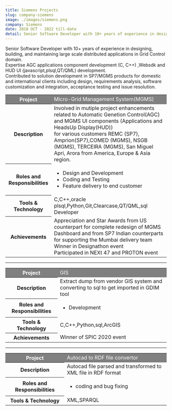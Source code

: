 ```yaml
---
title: Siemens Projects
slug: company-siemens
image: ./images/siemens.png
company: Siemens
date: 2018 OCT - 2022 till-date
detail: Senior Software Developer with 10+ years of experience in designing, building, and maintaining large scale distributed applications in Grid Control domain.Expertise AGC applications component development (C, C++) ,Websdk and HUD UI (javascript,plsql,QT/QML) development.Contributed to solution development in SP7/MGMS products for domestic and international clients including design, requirements analysis, software customization and integration, acceptance testing and issue resolution.
---
```



<div className="mdx_p">

Senior Software Developer with 10+ years of experience in designing, building, and maintaining large scale distributed applications in Grid Control domain.  
Expertise AGC applications component development (C, C++) ,Websdk and HUD UI (javascript,plsql,QT/QML) development.  
Contributed to solution development in SP7/MGMS products for domestic and international clients including design, requirements analysis, software customization and integration, acceptance testing and issue resolution.  

</div>

<div className="tableStyle">
<table>
<colgroup>
  <col/>
  <col className="columnStyleSecond" />
</colgroup>
<tr>
<th style="background-color: gray;color: white">Project</th>
<td style="background-color: gray;color: white">Micro-Grid Management System(MGMS)</td>
</tr>
<tr>
<th>Description</th>
<td>Involved in mutiple project enhancements related to Automatic Genetion Control(AGC) and MGMS UI components (Applications and HeadsUp Display(HUD)) <br/>for various customers REMC (SP7), Amprion(SP7),COMED (MGMS), NSGB (MGMS), TERCEIRA (MGMS), San Miguel
Apri, Arora from America, Europe & Asia region.</td>
</tr>
<tr>
<th>Roles and Responsibilities</th>
<td><ul>
<li>Design and Development</li>
<li>Coding and Testing</li>
<li>Feature delivery to end customer</li>
</ul></td>
</tr>
<tr>
<th>Tools & Technology</th>
<td>C,C++,oracle plsql,Python,Git,Clearcase,QT/QML,sql Developer</td>
</tr>
<tr>
<th>Achievements</th>
<td>Appreciation and Star Awards from US counterpart for complete redesign of MGMS Dashboard and from SP7 Indian counterparts for supporting the Mumbai delivery team<br />
Winner in Designathon event<br />
Participated in NEXt 47 and PROTON event
</td>
</tr>
</table>
</div>

***

<div className="tableStyle">
<table>
<colgroup>
  <col/>
  <col className="columnStyleSecond" />
</colgroup>
<tr>
<th style="background-color: gray;color: white">Project</th>
<td style="background-color: gray;color: white">GIS</td>
</tr>
<tr>
<th>Description</th>
<td>Extract dump from vendor GIS system and converting to sql to get imported in GDIM tool</td>
</tr>
<tr>
<th>Roles and Responsibilities</th>
<td><ul>
<li>Development</li>
</ul></td>
</tr>
<tr>
<th>Tools & Technology</th>
<td>C,C++,Python,sql,ArcGIS</td>
</tr>
<tr>
<th>Achievements</th>
<td>Winner of SPIC 2020 event
</td>
</tr>
</table>
</div>

***

<div className="tableStyle">
<table>
<colgroup>
  <col/>
  <col className="columnStyleSecond" />
</colgroup>
<tr>
<th style="background-color: gray;color: white">Project</th>
<td style="background-color: gray;color: white">Autocad to RDF file convertor</td>
</tr>
<tr>
<th>Description</th>
<td>Autocad file  parsed and transformed to XML file in RDF format</td>
</tr>
<tr>
<th>Roles and Responsibilities</th>
<td><ul>
<li>coding and bug fixing</li>
</ul></td>
</tr>
<tr>
<th>Tools & Technology</th>
<td>XML,SPARQL</td>
</tr>
</table>
</div>

